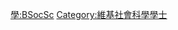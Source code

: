 {{Userbox
  |border-c = #FF8888
  |border-s = 1
  |id-c     = #FF8888
  |id-s     = 12
  |id-fc    = #000000
  |info-c   = #FFEEEE
  |info-s   = 10
  |info-fc  = #000000
  |id       = B.Soc.Sc.Ed
  |info     = 這個用戶擁有[[:Category:維基社會科學教育學士|社會科學教育學士]]學位。
}}
<includeonly> [[Category:維基社會科學學士|{{PAGENAME}}]] </includeonly>
<noinclude> [[Category:學位用戶框模板|學:BSocSc]][[Category:維基社會科學學士]] </noinclude>